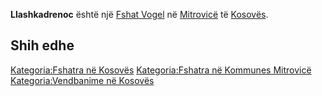 {{Fshat në Kosovës
 | Emri                = Llashkadrenoc
| sqi_N_name = Llashkadrenoc
| sqi_N_FULL_NAME_RO = Llashkadrenoc
| sqi_N_FULL_NAME_ND_RO = Llashkadrenoc
| sqi_N_SORT_NAME_RG = LLASHKADRENOC
| sqi_N_FULL_NAME_RG = Llashkadrenoc
| sqi_N_FULL_NAME_ND_RG = Llashkadrenoc
| sqi_V_name = Llashkadrënoc
| sqi_V_FULL_NAME_RO = Llashkadrënoc Vlavshki Drenovac Vllashkidrenovc
| sqi_V_FULL_NAME_ND_RO = Llashkadrenoc Vlavshki Drenovac Vllashkidrenovc
| sqi_V_SORT_NAME_RG = LLASHKADRENOC VLAVSHKIDRENOVAC VLLASHKIDRENOVC
| sqi_V_FULL_NAME_RG = Llashkadrënoc Vlavshki Drenovac Vllashkidrenovc
| sqi_V_FULL_NAME_ND_RG = Llashkadrenoc Vlavshki Drenovac Vllashkidrenovc
| srp_N_name = Vlaški Drenovac
| srp_N_FULL_NAME_RO = Vlaški Drenovac
| srp_N_FULL_NAME_ND_RO = Vlaski Drenovac
| srp_N_SORT_NAME_RG = VLASKIDRENOVAC
| srp_N_FULL_NAME_RG = Vlaški Drenovac
| srp_N_FULL_NAME_ND_RG = Vlaski Drenovac
| srp_NS_name = Влашки Дреновац
| srp_NS_FULL_NAME_RO = Влашки Дреновац
| srp_NS_FULL_NAME_ND_RO = Влашки Дреновац
| srp_NS_SORT_NAME_RG = ВЛАШКИДРЕНОВАЦ
| srp_NS_FULL_NAME_RG = Влашки Дреновац
| srp_NS_FULL_NAME_ND_RG = Влашки Дреновац

 | Emri (Rasa dhanore) = 
 | Figura              = 
 | Shteti              = Kosovo
 | Komuna              = Mitrovicë
 | Kodi postar         = 
 | Sipërfaqja          = 

 | Popullsia           = 

 | Regj. i popullsisë  = 
 | Dend. e popullsisë  = 
 | Faqja zyrtare       = 
 <!--- Koordinatat ----> 
 | Gjerësia            = 42.533333
 | Gjatësia            = 20.7475
 | Lartësia            = 
}}
'''Llashkadrenoc''' është një [[Fshat Vogel]] në [[Mitrovicë]] të [[Kosovës]].

<!-- == Gjeografia == -->
<!-- == Historia == -->
<!-- == Demografia == -->
== Shih edhe ==
{{Komuna Mitrovicë}}
{{Kosovo-Administrata-Cung}}

[[Kategoria:Fshatra në Kosovës]]
[[Kategoria:Fshatra në Kommunes Mitrovicë]]
[[Kategoria:Vendbanime në Kosovës]]
